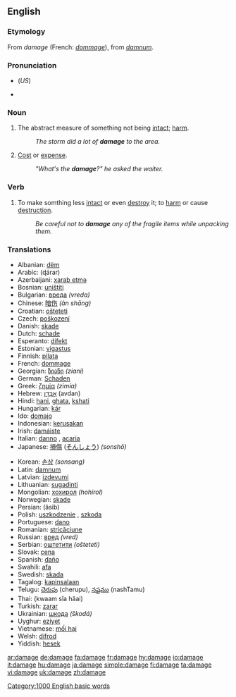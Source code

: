 {{wikipedia}}
==English==

===Etymology===
From {{OF.}} ''damage'' (French: ''[[dommage]]''), from {{L.}} ''[[damnum]]''.

===Pronunciation===
*{{IPA|/ˈdæmədʒ/}} (''US'')
*{{audio|en-us-damage.ogg|Audio (US)}}

===Noun===
{{en-noun}}

# The abstract measure of something not being [[intact]]; [[harm]].
#:''The storm did a lot of '''damage''' to the area.''
# {{slang}} [[cost|Cost]] or [[expense]].
#:''"What's the '''damage'''?" he asked the waiter.''

===Verb===
{{en-verb|damag|ing}}

# To make somthing less [[intact]] or even [[destroy]] it; to [[harm]] or cause [[destruction]].
#:''Be careful not to '''damage''' any of the fragile items while unpacking them.''

===Translations===
{{trans-top|Translations to be categorised}}
{{rfc-trans}}
*Albanian: [[dëm]]
*Arabic: {{ARchar|[[ضرر]]}} (ɖárar)
*Azerbaijani: [[xarab etmə]]
*Bosnian: [[uništiti]]
*Bulgarian: [[вреда]] ''(vreda)''
*Chinese: [[暗伤]] ''(àn shāng)''
*Croatian: [[ošteteti]]
*Czech: [[poškození]]
*Danish: [[skade]] {{c}}
*Dutch: [[schade]] {{f}}
*Esperanto: [[difekt]]
*Estonian: [[vigastus]]
*Finnish: [[pilata]]
*French: [[dommage]] {{m}}
*Georgian: [[ზიანი]] ''(ziani)''
*German: [[Schaden]]
*Greek: [[ζημία]] ''(zimía)''
*Hebrew: [[אבדן|אָבְדָן]] (avdan)
*Hindi: [[hani]], [[ghata]], [[kshati]]
*Hungarian: [[kár]]
*Ido: [[domajo]]
*Indonesian: [[kerusakan]]
*Irish: [[damáiste]]
*Italian: [[danno]] {{m}}, [[acaria]] {{f}}
*Japanese: [[損傷]] ([[そんしょう]]) ''(sonshō)''
{{trans-mid}}
*Korean: [[손상]] ''(sonsang)''
*Latin: [[damnum]] {{n}}
*Latvian: [[izdevumi]]
*Lithuanian: [[sugadinti]]
*Mongolian: [[хохирол]] ''(hohirol)''
*Norwegian: [[skade]]
*Persian: {{FAchar|[[آسیب]]}} (âsib)
*Polish: [[uszkodzenie]] {{n}}, [[szkoda]] {{f}}
*Portuguese: [[dano]]
*Romanian: [[stricăciune]]
*Russian: [[вред]] ''(vred)'' {{m}}
*Serbian: [[оштетити]] ''(ošteteti)''
*Slovak: [[cena]]
*Spanish: [[daño]]
*Swahili: [[afa]]
*Swedish: [[skada]] {{c}}
*Tagalog: [[kapinsalaan]]
*Telugu: [[చెరుపు]] (cherupu),  [[నష్టము]] (nashTamu)
*Thai: {{THchar|[[ความเสียหาย]]}} (kwaam sĭa hăai)
*Turkish: [[zarar]]
*Ukrainian: [[шкода]] ''(škodá)''
*Uyghur: [[eziyet]]
*Vietnamese: [[mối hại]]
*Welsh: [[difrod]]
*Yiddish: [[hesek]]
{{trans-bottom}}

[[Category:1000 English basic words]]

[[ar:damage]]
[[de:damage]]
[[fa:damage]]
[[fr:damage]]
[[hy:damage]]
[[io:damage]]
[[it:damage]]
[[hu:damage]]
[[ja:damage]]
[[simple:damage]]
[[fi:damage]]
[[ta:damage]]
[[vi:damage]]
[[uk:damage]]
[[zh:damage]]